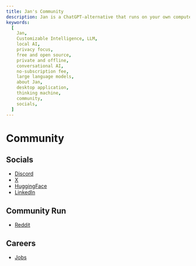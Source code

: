 ```yaml
---
title: Jan's Community
description: Jan is a ChatGPT-alternative that runs on your own computer, with a local API server.
keywords:
  [
    Jan,
    Customizable Intelligence, LLM,
    local AI,
    privacy focus,
    free and open source,
    private and offline,
    conversational AI,
    no-subscription fee,
    large language models,
    about Jan,
    desktop application,
    thinking machine,
    community,
    socials,
  ]
---
```


# Community

## Socials

- [Discord](https://discord.gg/SH3DGmUs6b)
- [X](https://twitter.com/janframework)
- [HuggingFace](https://huggingface.co/janhq)
- [LinkedIn](https://www.linkedin.com/company/janframework/)

## Community Run

- [Reddit](https://www.reddit.com/r/janframework/)

## Careers

- [Jobs](https://janai.bamboohr.com/careers)
